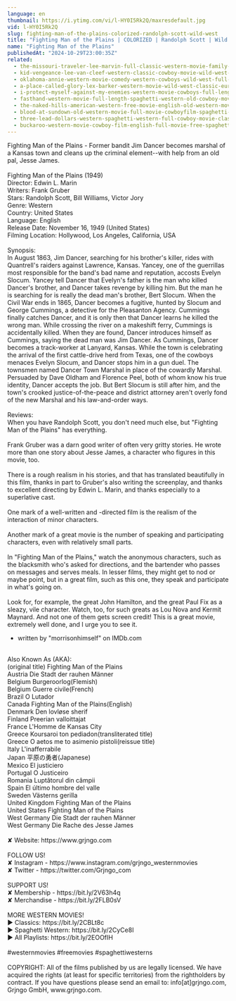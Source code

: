 ```yaml
---
language: en
thumbnail: https://i.ytimg.com/vi/l-HY0I5Rk2Q/maxresdefault.jpg
vid: l-HY0I5Rk2Q
slug: fighting-man-of-the-plains-colorized-randolph-scott-wild-west
title: "Fighting Man of the Plains | COLORIZED | Randolph Scott | Wild West"
name: "Fighting Man of the Plains"
publishedAt: "2024-10-29T23:00:35Z"
related:
  - the-missouri-traveler-lee-marvin-full-classic-western-movie-family-english
  - kid-vengeance-lee-van-cleef-western-classic-cowboy-movie-wild-west-american-westerns
  - oklahoma-annie-western-movie-comedy-western-cowboys-wild-west-full-movie-english
  - a-place-called-glory-lex-barker-western-movie-wild-west-classic-european-feature-film
  - i-protect-myself-against-my-enemies-western-movie-cowboys-full-length-wild-west
  - fasthand-western-movie-full-length-spaghetti-western-old-cowboy-movie-wild-west
  - the-naked-hills-american-western-free-movie-english-old-western-movie-full-length
  - blood-at-sundown-old-western-movie-full-movie-cowboyfilm-spaghetti-western-english
  - three-lead-dollars-western-spaghetti-western-full-cowboy-movie-classic-film-wild-west
  - buckaroo-western-movie-cowboy-film-english-full-movie-free-spaghetti-western
---
```


Fighting Man of the Plains - Former bandit Jim Dancer becomes marshal of a Kansas town and cleans up the criminal element--with help from an old pal, Jesse James.<br />
<br />
Fighting Man of the Plains (1949)<br />
Director: Edwin L. Marin<br />
Writers: Frank Gruber<br />
Stars: Randolph Scott, Bill Williams, Victor Jory<br />
Genre: Western<br />
Country: United States<br />
Language: English<br />
Release Date: November 16, 1949 (United States)<br />
Filming Location: Hollywood, Los Angeles, California, USA<br />
<br />
Synopsis:<br />
In August 1863, Jim Dancer, searching for his brother's killer, rides with Quantrell's raiders against Lawrence, Kansas. Yancey, one of the guerrillas most responsible for the band's bad name and reputation, accosts Evelyn Slocum. Yancey tell Dancer that Evelyn's father is the man who killed Dancer's brother, and Dancer takes revenge by killing him. But the man he is searching for is really the dead man's brother, Bert Slocum. When the Civil War ends in 1865, Dancer becomes a fugitive, hunted by Slocum and George Cummings, a detective for the Pleasanton Agency. Cummings finally catches Dancer, and it is only then that Dancer learns he killed the wrong man. While crossing the river on a makeshift ferry, Cummings is accidentally killed. When they are found, Dancer introduces himself as Cummings, saying the dead man was Jim Dancer. As Cummings, Dancer becomes a track-worker at Lanyard, Kansas. While the town is celebrating the arrival of the first cattle-drive herd from Texas, one of the cowboys menaces Evelyn Slocum, and Dancer stops him in a gun duel. The townsmen named Dancer Town Marshal in place of the cowardly Marshal. Persuaded by Dave Oldham and Florence Peel, both of whom know his true identity, Dancer accepts the job. But Bert Slocum is still after him, and the town's crooked justice-of-the-peace and district attorney aren't overly fond of the new Marshal and his law-and-order ways.<br />
<br />
Reviews:<br />
When you have Randolph Scott, you don't need much else, but "Fighting Man of the Plains" has everything.<br />
<br />
Frank Gruber was a darn good writer of often very gritty stories. He wrote more than one story about Jesse James, a character who figures in this movie, too.<br />
<br />
There is a rough realism in his stories, and that has translated beautifully in this film, thanks in part to Gruber's also writing the screenplay, and thanks to excellent directing by Edwin L. Marin, and thanks especially to a superlative cast.<br />
<br />
One mark of a well-written and -directed film is the realism of the interaction of minor characters.<br />
<br />
Another mark of a great movie is the number of speaking and participating characters, even with relatively small parts.<br />
<br />
In "Fighting Man of the Plains," watch the anonymous characters, such as the blacksmith who's asked for directions, and the bartender who passes on messages and serves meals. In lesser films, they might get to nod or maybe point, but in a great film, such as this one, they speak and participate in what's going on.<br />
<br />
Look for, for example, the great John Hamilton, and the great Paul Fix as a sleazy, vile character. Watch, too, for such greats as Lou Nova and Kermit Maynard. And not one of them gets screen credit! This is a great movie, extremely well done, and I urge you to see it.<br />
- written by "morrisonhimself" on IMDb.com<br />
<br />
Also Known As (AKA):<br />
(original title) Fighting Man of the Plains<br />
Austria Die Stadt der rauhen Männer<br />
Belgium Burgeroorlog(Flemish)<br />
Belgium Guerre civile(French)<br />
Brazil O Lutador<br />
Canada Fighting Man of the Plains(English)<br />
Denmark Den lovløse sherif<br />
Finland Preerian valloittajat<br />
France L'Homme de Kansas City<br />
Greece Koursaroi ton pediadon(transliterated title)<br />
Greece O aetos me to asimenio pistoli(reissue title)<br />
Italy L'inafferrabile<br />
Japan 平原の勇者(Japanese)<br />
Mexico El justiciero<br />
Portugal O Justiceiro<br />
Romania Luptătorul din câmpii<br />
Spain El último hombre del valle<br />
Sweden Västerns gerilla<br />
United Kingdom Fighting Man of the Plains<br />
United States Fighting Man of the Plains<br />
West Germany Die Stadt der rauhen Männer<br />
West Germany Die Rache des Jesse James<br />
<br />
✘ Website: https://www.grjngo.com<br />
<br />
FOLLOW US!<br />
✘ Instagram - https://www.instagram.com/grjngo_westernmovies<br />
✘ Twitter - https://twitter.com/Grjngo_com<br />
<br />
SUPPORT US!<br />
✘ Membership - https://bit.ly/2V63h4q<br />
✘ Merchandise - https://bit.ly/2FLB0sV<br />
<br />
MORE WESTERN MOVIES! <br />
► Classics: https://bit.ly/2CBLt8c <br />
► Spaghetti Western: https://bit.ly/2CyCe8I <br />
► All Playlists: https://bit.ly/2EOOfIH <br />
<br />
#westernmovies #freemovies #spaghettiwesterns<br />
<br />
COPYRIGHT: All of the films published by us are legally licensed. We have acquired the rights (at least for specific territories) from the rightholders by contract. If you have questions please send an email to: info[at]grjngo.com, Grjngo GmbH, www.grjngo.com.